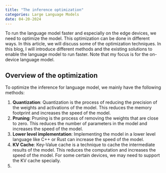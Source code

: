 ```yaml
---
title: "The inference optimization"
categories: Large Language Models
date: 04-20-2024
---
```


::: {.callout-tip}
To run the language model faster and especially on the edge devices, we need to optimize the model. This optimization can be done in different ways. In this article, we will discuss some of the optimization techniques. In this blog, I will introduce different methods and the existing solutions to enable the language model to run faster. Note that my focus is for the on-device language model.
:::

## Overview of the optimization
To optimize the inference for language model, we mainly have the following methods:

1. **Quantization**: Quantization is the process of reducing the precision of the weights and activations of the model. This reduces the memory footprint and increases the speed of the model.
2. **Pruning**: Pruning is the process of removing the weights that are close to zero. This reduces the number of parameters in the model and increases the speed of the model.
3. **Lower level implementation**: Implementing the model in a lower level language like C++ or Rust can increase the speed of the model.
4. **KV Cache**: Key-Value cache is a technique to cache the intermediate results of the model. This reduces the computation and increases the speed of the model. For some certain devices, we may need to support the KV cache specially. 
5. 